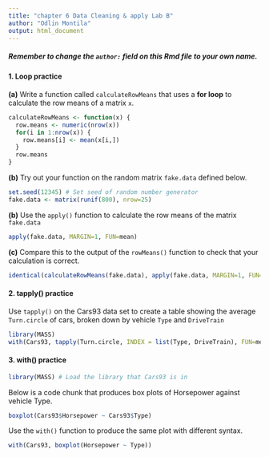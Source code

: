---
title: "chapter 6 Data Cleaning & apply Lab B"
author: "Odlin Montila"
output: html_document
---

##### Remember to change the `author: ` field on this Rmd file to your own name.

#### 1. Loop practice

**(a)** Write a function called `calculateRowMeans` that uses a **for loop** to calculate the row means of a matrix `x`.

```{r}
calculateRowMeans <- function(x) {
  row.means <- numeric(nrow(x))
  for(i in 1:nrow(x)) {
    row.means[i] <- mean(x[i,])
  }
  row.means
}
```

**(b)** Try out your function on the random matrix `fake.data` defined below.

```{r}
set.seed(12345) # Set seed of random number generator
fake.data <- matrix(runif(800), nrow=25)
```

**(b)** Use the `apply()` function to calculate the row means of the matrix `fake.data`

```{r}
apply(fake.data, MARGIN=1, FUN=mean)
```

**(c)** Compare this to the output of the `rowMeans()` function to check that your calculation is correct.

```{r}
identical(calculateRowMeans(fake.data), apply(fake.data, MARGIN=1, FUN=mean))
```

#### 2. tapply() practice

Use `tapply()` on the Cars93 data set to create a table showing the average `Turn.circle` of cars, broken down by vehicle `Type` and `DriveTrain`

```{r}
library(MASS) 
with(Cars93, tapply(Turn.circle, INDEX = list(Type, DriveTrain), FUN=mean))
```

#### 3. with() practice

```{r}
library(MASS) # Load the library that Cars93 is in
```

Below is a code chunk that produces box plots of Horsepower against vehicle Type.  

```{r, fig.align='center', fig.width=7, fig.height=5}
boxplot(Cars93$Horsepower ~ Cars93$Type)
```

Use the `with()` function to produce the same plot with different syntax.

```{r, fig.align='center', fig.width=7, fig.height=5}
with(Cars93, boxplot(Horsepower ~ Type))

```